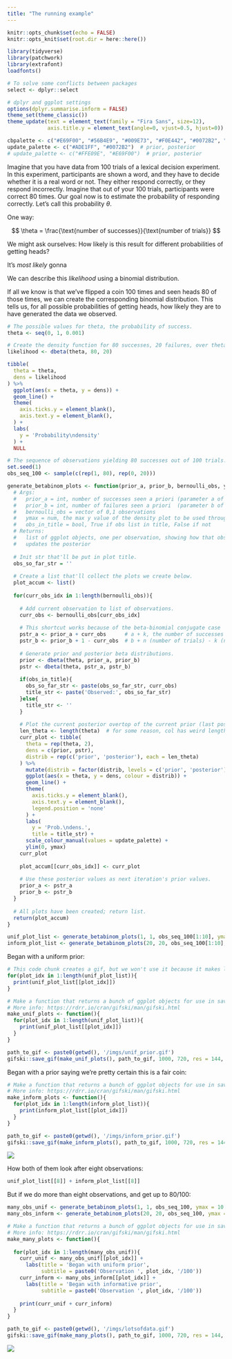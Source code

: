 ```yaml
---
title: "The running example"
---
```


```r
knitr::opts_chunk$set(echo = FALSE)
knitr::opts_knit$set(root.dir = here::here())

library(tidyverse)
library(patchwork)
library(extrafont)
loadfonts()

# To solve some conflicts between packages
select <- dplyr::select

# dplyr and ggplot settings
options(dplyr.summarise.inform = FALSE)
theme_set(theme_classic())
theme_update(text = element_text(family = "Fira Sans", size=12),
             axis.title.y = element_text(angle=0, vjust=0.5, hjust=0))

cbpalette <- c("#E69F00", "#56B4E9", "#009E73", "#F0E442", "#0072B2", "#D55E00", "#CC79A7")
update_palette <- c("#ADE1FF", "#0072B2")  # prior, posterior
# update_palette <- c("#FFE09E", "#E69F00")  # prior, posterior
```




Imagine that you have data from 100 trials of a lexical decision experiment.
In this experiment, participants are shown a word, and they have to decide whether it is a real word or not.
They either respond correctly, or they respond incorrectly.
Imagine that out of your 100 trials, participants were correct 80 times.
Our goal now is to estimate the probability of responding correctly.
Let's call this probability $\theta$.

One way: 

$$
\theta = \frac{\text{number of successes}}{\text{number of trials}}
$$

We might ask ourselves: How likely is this result for different probabilities of getting heads?

<!-- distrib, ask about MLE, bayes 2 pg 6 -->

It's *most likely* gonna 


We can describe this *likelihood* using a binomial distribution.



<!-- TODO: link to more info about binomial distribution -->
If all we know is that we've flipped a coin 100 times and seen heads 80 of those times, we can create the corresponding binomial distribution.
This tells us, for all possible probabilities of getting heads, how likely they are to have generated the data we observed.

```r
# The possible values for theta, the probability of success.
theta <- seq(0, 1, 0.001)

# Create the density function for 80 successes, 20 failures, over theta.
likelihood <- dbeta(theta, 80, 20)

tibble(
  theta = theta,
  dens = likelihood
) %>%
  ggplot(aes(x = theta, y = dens)) +
  geom_line() +
  theme(
    axis.ticks.y = element_blank(),
    axis.text.y = element_blank(),
  ) +
  labs(
    y = 'Probability\ndensity'
  ) +
  NULL
```







```r
# The sequence of observations yielding 80 successes out of 100 trials.
set.seed(1)
obs_seq_100 <- sample(c(rep(1, 80), rep(0, 20)))
```

```r
generate_betabinom_plots <- function(prior_a, prior_b, bernoulli_obs, ymax, obs_in_title){
  # Args:
  #   prior_a = int, number of successes seen a priori (parameter a of beta distrib)
  #   prior_b = int, number of failures seen a priori  (parameter b of beta distrib)
  #   bernoulli_obs = vector of 0,1 observations
  #   ymax = num, the max y value of the density plot to be used throughout
  #   obs_in_title = bool, True if obs list in title, False if not
  # Returns:
  #   list of ggplot objects, one per observation, showing how that observation 
  #   updates the posterior
  
  # Init str that'll be put in plot title.
  obs_so_far_str = ''
  
  # Create a list that'll collect the plots we create below.
  plot_accum <- list()
  
  for(curr_obs_idx in 1:length(bernoulli_obs)){
    
    # Add current observation to list of observations.
    curr_obs <- bernoulli_obs[curr_obs_idx]
    
    # This shortcut works because of the beta-binomial conjugate case
    pstr_a <- prior_a + curr_obs      # a + k, the number of successes
    pstr_b <- prior_b + 1 - curr_obs  # b + n (number of trials) - k (number of successes)
    
    # Generate prior and posterior beta distributions.
    prior <- dbeta(theta, prior_a, prior_b)
    pstr <- dbeta(theta, pstr_a, pstr_b)
    
    if(obs_in_title){
      obs_so_far_str <- paste(obs_so_far_str, curr_obs)
      title_str <- paste('Observed:', obs_so_far_str)
    }else{
      title_str <- ''
    }
    
    # Plot the current posterior overtop of the current prior (last posterior).
    len_theta <- length(theta)  # for some reason, col has weird length when this is included below
    curr_plot <- tibble(
      theta = rep(theta, 2),
      dens = c(prior, pstr),
      distrib = rep(c('prior', 'posterior'), each = len_theta)
    ) %>% 
      mutate(distrib = factor(distrib, levels = c('prior', 'posterior'))) %>% 
      ggplot(aes(x = theta, y = dens, colour = distrib)) +
      geom_line() +
      theme(
        axis.ticks.y = element_blank(),
        axis.text.y = element_blank(),
        legend.position = 'none'
      ) +
      labs(
        y = 'Prob.\ndens.',
        title = title_str) +
      scale_colour_manual(values = update_palette) +
      ylim(0, ymax)
    curr_plot 
    
    plot_accum[[curr_obs_idx]] <- curr_plot
    
    # Use these posterior values as next iteration's prior values.
    prior_a <- pstr_a
    prior_b <- pstr_b
  }
  
  # All plots have been created; return list.
  return(plot_accum)
}
```


```r
unif_plot_list <- generate_betabinom_plots(1, 1, obs_seq_100[1:10], ymax = 3.5, obs_in_title = TRUE)
inform_plot_list <- generate_betabinom_plots(20, 20, obs_seq_100[1:10], ymax = 5.75,  obs_in_title = TRUE)
```

Began with a uniform prior:

```r
# This code chunk creates a gif, but we won't use it because it makes loading the page take too long.
for(plot_idx in 1:length(unif_plot_list)){
  print(unif_plot_list[[plot_idx]])
}
```

```r
# Make a function that returns a bunch of ggplot objects for use in save_gif() below.
# More info: https://rdrr.io/cran/gifski/man/gifski.html 
make_unif_plots <- function(){
  for(plot_idx in 1:length(unif_plot_list)){
    print(unif_plot_list[[plot_idx]])
  }
}

path_to_gif <- paste0(getwd(), '/imgs/unif_prior.gif')
gifski::save_gif(make_unif_plots(), path_to_gif, 1000, 720, res = 144, delay=0.5)
```

<!-- ![](../imgs/unif_prior.gif) -->

Began with a prior saying we're pretty certain this is a fair coin:

```r
# Make a function that returns a bunch of ggplot objects for use in save_gif() below.
# More info: https://rdrr.io/cran/gifski/man/gifski.html 
make_inform_plots <- function(){
  for(plot_idx in 1:length(inform_plot_list)){
    print(inform_plot_list[[plot_idx]])
  }
}

path_to_gif <- paste0(getwd(), '/imgs/inform_prior.gif')
gifski::save_gif(make_inform_plots(), path_to_gif, 1000, 720, res = 144, delay=1)
```

![](../imgs/inform_prior.gif)

How both of them look after eight observations:

```r
unif_plot_list[[8]] + inform_plot_list[[8]]
```

But if we do more than eight observations, and get up to 80/100:

```r
many_obs_unif <- generate_betabinom_plots(1, 1, obs_seq_100, ymax = 10.5, obs_in_title = FALSE)
many_obs_inform <- generate_betabinom_plots(20, 20, obs_seq_100, ymax = 10.5, obs_in_title = FALSE)
```

```r
# Make a function that returns a bunch of ggplot objects for use in save_gif() below.
# More info: https://rdrr.io/cran/gifski/man/gifski.html 
make_many_plots <- function(){
  
  for(plot_idx in 1:length(many_obs_unif)){
    curr_unif <- many_obs_unif[[plot_idx]] +
      labs(title = 'Began with uniform prior',
           subtitle = paste0('Observation ', plot_idx, '/100'))
    curr_inform <- many_obs_inform[[plot_idx]] +
      labs(title = 'Began with informative prior',
           subtitle = paste0('Observation ', plot_idx, '/100'))
    
    print(curr_unif + curr_inform)
  }
}

path_to_gif <- paste0(getwd(), '/imgs/lotsofdata.gif')
gifski::save_gif(make_many_plots(), path_to_gif, 1000, 720, res = 144, delay=0.1)
```


![](../imgs/lotsofdata.gif)

